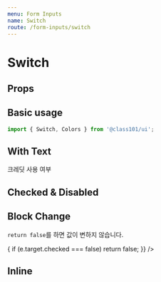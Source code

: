 ```yaml
---
menu: Form Inputs
name: Switch
route: /form-inputs/switch
---
```



# Switch

## Props

<PropsTable of={Switch} />

## Basic usage

```ts
import { Switch, Colors } from '@class101/ui';
```

<Playground>
  <PlayGroundButtonContainer>
    <Switch />
    <Switch color={Colors.blue500} hoverColor={Colors.blue700} checked />
  </PlayGroundButtonContainer>
</Playground>

## With Text

<Playground>
  <PlayGroundButtonContainer style={{width: '250px'}} >
    <Switch checked>크레딧 사용 여부</Switch>
    <Switch onText="다크모드 켜짐" offText="다크모드 꺼짐" />

  </PlayGroundButtonContainer>
</Playground>

## Checked & Disabled

<Playground>
  <PlayGroundButtonContainer>
    <Switch checked />
    <Switch disabled />
  </PlayGroundButtonContainer>
</Playground>

## Block Change

`return false`를 하면 값이 변하지 않습니다.

<Playground>
  <PlayGroundButtonContainer>
    <Switch
      onChange={e => {
        if (e.target.checked === false) return false;
      }}
    />
  </PlayGroundButtonContainer>
</Playground>

## Inline

<Playground>
  <PlayGroundButtonContainer>
    <Switch inline />
    <Switch inline />
  </PlayGroundButtonContainer>
  <PlayGroundButtonContainer>
    <Switch onText="다크모드 켜짐" offText="다크모드 꺼짐" inline checked />
    <Switch onText="다크모드 켜짐" offText="다크모드 꺼짐" inline />
    <Switch onText="다크모드 켜짐" offText="다크모드 꺼짐" inline disabled />
  </PlayGroundButtonContainer>
</Playground>
